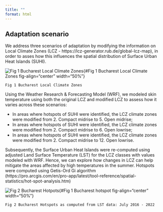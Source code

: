 ```yaml
---
title: ""
format: html
---
```


## Adaptation scenario

We address three scenarios of adaptation by modifying the information on Local Climate Zones (LCZ - https://lcz-generator.rub.de/global-lcz-map), in order to asses how this influences the spatial distribution of Surface Urban Heat Islands (SUHI).

![Fig 1 Bucharest Local Climate Zones](../www/data/img/lcz_bucharest.png "Fig 1 Bucharest Local Climate Zones"){#Fig 1 Bucharest Local Climate Zones fig-align="center" width="50%"}

`Fig 1 Bucharest Local Climate Zones`



Using the Weather Research & Forecasting Model (WRF), we modeled skin temperature using both the original LCZ and modified LCZ to assess how it varies across these scenarios:

-   In areas where hotspots of SUHI were identified, the LCZ climate zones were modified from 2. Compact midrise to 5. Open midrise;
-   In areas where hotspots of SUHI were identified, the LCZ climate zones were modified from 2. Compact midrise to 6. Open lowrise;
-   In areas where hotspots of SUHI were identified, the LCZ climate zones were modified from 2. Compact midrise to 12. Open lowrise.

Subsequently, the Surface Urban Heat Islands were re-computed using adjusted Land Surface Temperature (LST) for the LCZ classes with values modeled with WRF. Hence, we can explore how changes in LCZ can help mitigate the areas affected by high temperatures in the summer. Hotspots were computed using Getis-Ord Gi algorithm (https://pro.arcgis.com/en/pro-app/latest/tool-reference/spatial-statistics/hot-spot-analysis.htm)

![Fig 2 Bucharest Hotpots](../www/data/img/hotspot_bucharest.png "Fig 2 Bucharest hotpsots"){#Fig 1 Bucharest hotspot fig-align="center" width="50%"}

`Fig 2 Bucharest Hotspots as computed from LST data: July 2016 - 2022`
